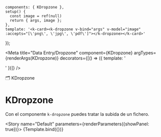 
    components: { KDropzone },
    setup() {
      const image = ref(null)
      return { args, image };
    },
    template: '<k-card><k-dropzone v-bind="args" v-model="image" :accepts="[\'png\', \'jpg\', \'pdf\']"></k-dropzone></k-card>'
});

<Meta title="Data Entry/Dropzone" component={KDropzone} argTypes={renderArgs(KDropzone)} decorators={[() => ({ template: '<div class="flex items-center justify-center p-10"><story /></div>' })]} />

<SHead image="https://media2.giphy.com/media/JIX9t2j0ZTN9S/giphy.gif?cid=ecf05e47k3mnhrb7yc36brvbtq2tz34x1c5odz3ckvei9tmc&rid=giphy.gif&ct=g">🗂️ KDropzone</SHead>

# KDropzone
Con el componente `k-dropzone` puedes tratar la subida de un fichero.

<Story name="Default" parameters={renderParameters({showPanel: true})}>
  {Template.bind({})}
</Story>

<ArgsTable story="Default" />
